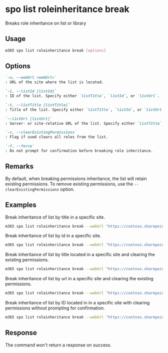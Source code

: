 
# spo list roleinheritance break

Breaks role inheritance on list or library

## Usage

```sh
m365 spo list roleinheritance break [options]
```

## Options

```md definition-list
`-u, --webUrl <webUrl>`
: URL of the site where the list is located.

`-i, --listId [listId]`
: ID of the list. Specify either `listTitle`, `listId`, or `listUrl`.

`-t, --listTitle [listTitle]`
: Title of the list. Specify either `listTitle`, `listId`, or `listUrl`.

`--listUrl [listUrl]`
: Server- or site-relative URL of the list. Specify either `listTitle`, `listId`, or `listUrl`.

`-c, --clearExistingPermissions`
: Flag if used clears all roles from the list.

`-f, --force`
: Do not prompt for confirmation before breaking role inheritance.
```

<Global />

## Remarks

By default, when breaking permissions inheritance, the list will retain existing permissions. To remove existing permissions, use the `--clearExistingPermissions` option.

## Examples

Break inheritance of list by title in a specific site.

```sh
m365 spo list roleinheritance break --webUrl "https://contoso.sharepoint.com/sites/project-x" --listTitle "someList"
```

Break inheritance of list by id in a specific site.

```sh
m365 spo list roleinheritance break --webUrl "https://contoso.sharepoint.com/sites/project-x" --listId "202b8199-b9de-43fd-9737-7f213f51c991"
```

Break inheritance of list by title located in a specific site and clearing the existing permissions.

```sh
m365 spo list roleinheritance break --webUrl "https://contoso.sharepoint.com/sites/project-x" --listTitle "someList" --clearExistingPermissions
```

Break inheritance of list by url in a specific site and clearing the existing permissions.

```sh
m365 spo list roleinheritance break --webUrl "https://contoso.sharepoint.com/sites/project-x" --listUrl '/sites/project-x/lists/events' --clearExistingPermissions
```

Break inheritance of list by ID located in in a specific site with clearing permissions without prompting for confirmation.

```sh
m365 spo list roleinheritance break --webUrl "https://contoso.sharepoint.com/sites/project-x" --listId "202b8199-b9de-43fd-9737-7f213f51c991" --clearExistingPermissions --force
```

## Response

The command won't return a response on success.

